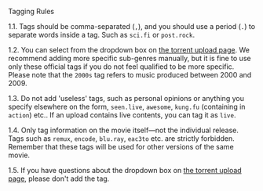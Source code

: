 <Heading1 id="content">Tagging Rules</Heading1>

1.1. Tags should be comma-separated (`,`), and you should use a period (`.`) to separate words inside a tag. Such as `sci.fi` or `post.rock`.

1.2. You can select from the dropdown box on [the torrent upload page](/upload.php). We recommend adding more specific sub-genres manually, but it is fine to use only these official tags if you do not feel qualified to be more specific. Please note that the `2000s` tag refers to music produced between 2000 and 2009.

1.3. Do not add 'useless' tags, such as personal opinions or anything you specify elsewhere on the form, `seen.live`, `awesome`, `kung.fu` (containing in `action`) etc.. If an upload contains live contents, you can tag it as `live`.

1.4. Only tag information on the movie itself—not the individual release. Tags such as `remux`, `encode`, `blu.ray`, `eac3to` etc. are strictly forbidden. Remember that these tags will be used for other versions of the same movie.

1.5. If you have questions about the dropdown box on [the torrent upload page](/upload.php), please don't add the tag.

